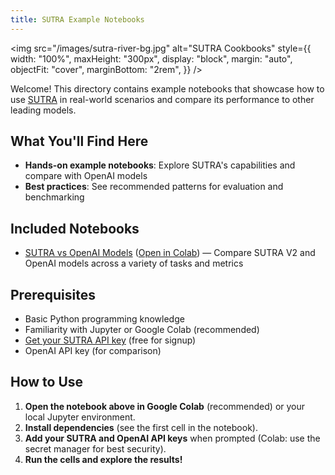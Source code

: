 ```yaml
---
title: SUTRA Example Notebooks
---
```


<img
  src="/images/sutra-river-bg.jpg"
  alt="SUTRA Cookbooks"
  style={{
    width: "100%",
    maxHeight: "300px",
    display: "block",
    margin: "auto",
    objectFit: "cover",
    marginBottom: "2rem",
  }}
/>

Welcome! This directory contains example notebooks that showcase how to use [SUTRA](https://www.two.ai/sutra) in real-world scenarios and compare its performance to other leading models.

## What You'll Find Here

- **Hands-on example notebooks**: Explore SUTRA's capabilities and compare with OpenAI models
- **Best practices**: See recommended patterns for evaluation and benchmarking

## Included Notebooks

- [SUTRA vs OpenAI Models](sutra_vs_openai_models.ipynb) ([Open in Colab](https://colab.research.google.com/drive/175pEoGuZX_6s2lxzXiiT4lYS76QIdg-k?usp=sharing)) — Compare SUTRA V2 and OpenAI models across a variety of tasks and metrics

## Prerequisites

- Basic Python programming knowledge
- Familiarity with Jupyter or Google Colab (recommended)
- [Get your SUTRA API key](https://developer.two.ai) (free for signup)
- OpenAI API key (for comparison)

## How to Use

1. **Open the notebook above in Google Colab** (recommended) or your local Jupyter environment.
2. **Install dependencies** (see the first cell in the notebook).
3. **Add your SUTRA and OpenAI API keys** when prompted (Colab: use the secret manager for best security).
4. **Run the cells and explore the results!**
